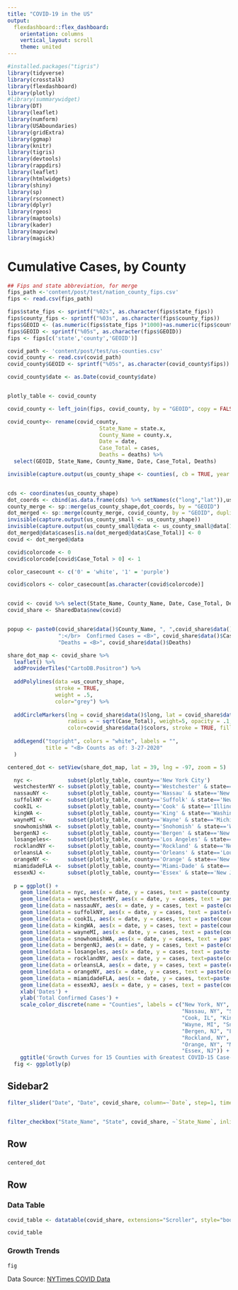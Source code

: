 ```yaml
---
title: "COVID-19 in the US"
output: 
  flexdashboard::flex_dashboard:
    orientation: columns
    vertical_layout: scroll
    theme: united
---
```


<style>
.colored {
  background-color: #e4e2d8;
}
</style>


```r
#installed.packages("tigris")
library(tidyverse)
library(crosstalk)
library(flexdashboard)
library(plotly)
#library(summarywidget)
library(DT)
library(leaflet)
library(numform)
library(USAboundaries)
library(gridExtra)
library(ggmap)
library(knitr)
library(tigris)
library(devtools)
library(rappdirs)
library(leaflet)
library(htmlwidgets)
library(shiny)
library(sp)
library(rsconnect)
library(dplyr)
library(rgeos)
library(maptools)
library(kader)
library(mapview)
library(magick)
```


Cumulative Cases, by County {data-orientation=rows}
===========================================================

```r
## Fips and state abbreviation, for merge
fips_path <-'content/post/test/nation_county_fips.csv'
fips <- read.csv(fips_path)

fips$state_fips <- sprintf("%02s", as.character(fips$state_fips))
fips$county_fips <- sprintf("%03s", as.character(fips$county_fips))
fips$GEOID <- (as.numeric(fips$state_fips )*1000)+as.numeric(fips$county_fips)
fips$GEOID <- sprintf("%05s", as.character(fips$GEOID))
fips <- fips[c('state','county','GEOID')]

covid_path <- 'content/post/test/us-counties.csv'
covid_county <- read.csv(covid_path)
covid_county$GEOID <- sprintf("%05s", as.character(covid_county$fips))

covid_county$date <- as.Date(covid_county$date)


plotly_table <- covid_county

covid_county <- left_join(fips, covid_county, by = "GEOID", copy = FALSE)

covid_county<- rename(covid_county, 
                             State_Name = state.x,
                             County_Name = county.x,
                             Date = date,
                             Case_Total = cases,
                             Deaths = deaths) %>%
  select(GEOID, State_Name, County_Name, Date, Case_Total, Deaths)

invisible(capture.output(us_county_shape <- counties(, cb = TRUE, year = NULL)))


cds <- coordinates(us_county_shape)
dot_coords <- cbind(as.data.frame(cds) %>% setNames(c("long","lat")),us_county_shape@data['GEOID'])
county_merge <- sp::merge(us_county_shape,dot_coords, by = "GEOID")
dot_merged <- sp::merge(county_merge, covid_county, by = "GEOID", duplicateGeoms = TRUE)
invisible(capture.output(us_county_small <- us_county_shape))
invisible(capture.output(us_county_small@data <- us_county_small@data[1]))
dot_merged@data$cases[is.na(dot_merged@data$Case_Total)] <- 0
covid <- dot_merged@data

covid$colorcode <- 0
covid$colorcode[covid$Case_Total > 0] <- 1

color_casecount <- c('0' = 'white', '1' = 'purple')

covid$colors <- color_casecount[as.character(covid$colorcode)]


covid <- covid %>% select(State_Name, County_Name, Date, Case_Total, Deaths, long, lat, colors)
covid_share <- SharedData$new(covid)


popup <- paste0(covid_share$data()$County_Name, ", ",covid_share$data()$State_Name, 
                ":</br>  Confirmed Cases = <B>", covid_share$data()$Case_Total,"</br></B>", 
                "Deaths = <B>", covid_share$data()$Deaths)

share_dot_map <- covid_share %>%
  leaflet() %>%
  addProviderTiles("CartoDB.Positron") %>%
  
  addPolylines(data =us_county_shape,                  
               stroke = TRUE,
               weight = .5,
               color="grey") %>%
  
  addCircleMarkers(lng = covid_share$data()$long, lat = covid_share$data()$lat, 
                   radius = ~ sqrt(Case_Total), weight=5, opacity = .1,
                   color=covid_share$data()$colors, stroke = TRUE, fillOpacity = .2, popup = popup) %>%
  
  addLegend("topright", colors = "white", labels = "",
            title = "<B> Counts as of: 3-27-2020"
  )

centered_dot <- setView(share_dot_map, lat = 39, lng = -97, zoom = 5)
```


```r
  nyc <-           subset(plotly_table, county=='New York City')
  westchesterNY <- subset(plotly_table, county=='Westchester' & state=='New York')
  nassauNY <-      subset(plotly_table, county=='Nassau' & state=='New York')
  suffolkNY <-     subset(plotly_table, county=='Suffolk' & state=='New York')
  cookIL <-        subset(plotly_table, county=='Cook' & state=='Illinois')
  kingWA <-        subset(plotly_table, county=='King' & state=='Washington')
  wayneMI <-       subset(plotly_table, county=='Wayne' & state=='Michigan')
  snowhomishWA <-  subset(plotly_table, county=='Snohomish' & state=='Washington')
  bergenNJ <-      subset(plotly_table, county=='Bergen' & state=='New Jersey')
  losangeles<-     subset(plotly_table, county=='Los Angeles' & state=='California')
  rocklandNY <-    subset(plotly_table, county=='Rockland' & state=='New York')
  orleansLA <-     subset(plotly_table, county=='Orleans' & state=='Louisiana')
  orangeNY <-      subset(plotly_table, county=='Orange' & state=='New York')
  miamidadeFLA <-  subset(plotly_table, county=='Miami-Dade' & state=='Florida')
  essexNJ <-       subset(plotly_table, county=='Essex' & state=='New Jersey')
  
  p = ggplot() + 
    geom_line(data = nyc, aes(x = date, y = cases, text = paste(county,", ",state)),color = "blue") +
    geom_line(data = westchesterNY, aes(x = date, y = cases, text = paste(county,", ",state)),color = "red") +
    geom_line(data = nassauNY, aes(x = date, y = cases, text = paste(county,", ",state)),color = "#1e3f9d") +
    geom_line(data = suffolkNY, aes(x = date, y = cases, text = paste(county,", ",state)),color = "#D4820F") +
    geom_line(data = cookIL, aes(x = date, y = cases, text = paste(county,", ",state)),color = "#8d371b") +
    geom_line(data = kingWA, aes(x = date, y = cases, text = paste(county,", ",state)),color = "#5134a6") +
    geom_line(data = wayneMI, aes(x = date, y = cases, text = paste(county,", ",state)),color="#146c2a") +
    geom_line(data = snowhomishWA, aes(x = date, y = cases, text = paste(county,", ",state)),color="#1e9d7e") +
    geom_line(data = bergenNJ, aes(x = date, y = cases, text = paste(county,", ",state)),color = "grey") +
    geom_line(data = losangeles, aes(x = date, y = cases, text = paste(county,", ",state)),color="firebrick") +
    geom_line(data = rocklandNY, aes(x = date, y = cases, text=paste(county,", ",state)),color="dodgerblue") +
    geom_line(data = orleansLA, aes(x = date, y = cases, text = paste(county,", ",state)),color = "purple") +
    geom_line(data = orangeNY, aes(x = date, y = cases, text = paste(county,", ",state)),color = "yellow") +
    geom_line(data = miamidadeFLA, aes(x = date, y = cases, text=paste(county,", ",state)),color="darkblue") +
    geom_line(data = essexNJ, aes(x = date, y = cases, text = paste(county,", ",state)),color = "green") +
    xlab('Dates') +
    ylab('Total Confirmed Cases') +
    scale_color_discrete(name = "Counties", labels = c("New York, NY", "Westchester, NY",
                                                       "Nassau, NY", "Suffolk, NY",
                                                       "Cook, IL", "King, WA",
                                                       "Wayne, MI", "Snohomish, WA",
                                                       "Bergen, NJ", "Los Angeles, CA",
                                                       "Rockland, NY", "Orleans, LA",
                                                       "Orange, NY", "Miami-Dade, FL",
                                                       "Essex, NJ")) +
    ggtitle('Growth Curves for 15 Counties with Greatest COVID-15 Case-load')
  fig <- ggplotly(p)
```


Sidebar2 {.sidebar}
-----------------------------------------------------------------------

```r

filter_slider("Date", "Date", covid_share, column=~`Date`, step=1, timeFormat = "%F")


filter_checkbox("State_Name", "State", covid_share, ~`State_Name`, inline = FALSE, columns = 4)

```


Row
--------------------------------------------------------

###
```r
centered_dot
```


Row {.tabset .tabset-fade}
--------------------------------------------

### Data Table
```r

covid_table <- datatable(covid_share, extensions="Scroller", style="bootstrap", class="compact", width="100%", options=list(deferRender=TRUE, scrollY=300, scroller=TRUE))

covid_table
```

### Growth Trends
```r
fig
```





Data Source:  [NYTimes COVID Data](https://github.com/nytimes/covid-19-data)

